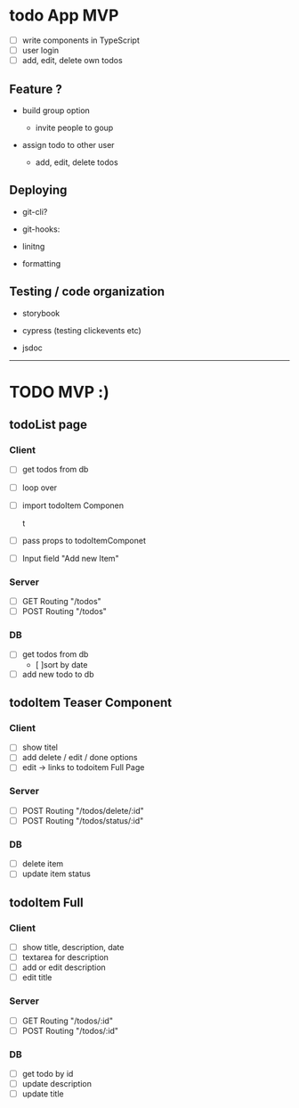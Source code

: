 
<Meta title="Example/Beispiel" />

# todo App MVP

-   [ ] write components in TypeScript
-   [ ] user login
-   [ ] add, edit, delete own todos

## Feature ?

-   build group option

    -   invite people to goup

-   assign todo to other user
    -   add, edit, delete todos

## Deploying

-   git-cli?
-   git-hooks:

-   linitng
-   formatting

## Testing / code organization

-   storybook

-   cypress (testing clickevents etc)

-   jsdoc

---

# TODO MVP :)

## todoList page

### Client

-   [ ] get todos from db
-   [ ] loop over

-   [ ] import todoItem Componen

    t

-   [ ] pass props to todoItemComponet

-   [ ] Input field "Add new Item"

### Server

-   [ ] GET Routing "/todos"
-   [ ] POST Routing "/todos"

### DB

-   [ ] get todos from db
    -   [ ]sort by date
-   [ ] add new todo to db

## todoItem Teaser Component

### Client

-   [ ] show titel
-   [ ] add delete / edit / done options
-   [ ] edit -> links to todoitem Full Page

### Server

-   [ ] POST Routing "/todos/delete/:id"
-   [ ] POST Routing "/todos/status/:id"

### DB

-   [ ] delete item
-   [ ] update item status

## todoItem Full

### Client

-   [ ] show title, description, date
-   [ ] textarea for description
-   [ ] add or edit description
-   [ ] edit title

### Server

-   [ ] GET Routing "/todos/:id"
-   [ ] POST Routing "/todos/:id"

### DB

-   [ ] get todo by id
-   [ ] update description
-   [ ] update title

